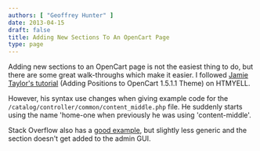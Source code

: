 ```yaml
---
authors: [ "Geoffrey Hunter" ]
date: 2013-04-15
draft: false
title: Adding New Sections To An OpenCart Page
type: page
---
```



Adding new sections to an OpenCart page is not the easiest thing to do, but there are some great walk-throughs which make it easier. I followed [Jamie Taylor's tutorial](http://forum.opencart.com/viewforum.php?f=23) (Adding Positions to OpenCart 1.5.1.1 Theme) on HTMYELL.

However, his syntax use changes when giving example code for the `/catalog/controller/common/content_middle.php` file. He suddenly starts using the name 'home-one when previously he was using 'content-middle'.

Stack Overflow also has a [good example](http://stackoverflow.com/questions/7421790/opencart-1-5-how-to-add-module-in-a-header), but slightly less generic and the section doesn't get added to the admin GUI.
